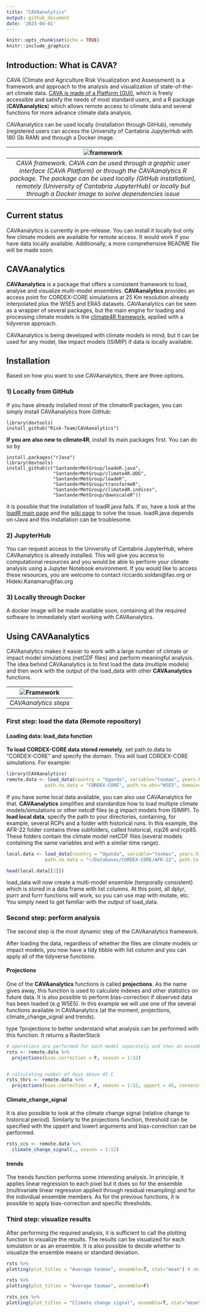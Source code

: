 ```yaml
---
title: "CAVAanalytics"
output: github_document
date: '2023-04-01'
---
```


```r
knitr::opts_chunk$set(echo = TRUE)
knitr::include_graphics
```

## Introduction: What is CAVA?

CAVA (Climate and Agriculture Risk Visualization and Assessment) is a framework and approach to the analysis and visualization of state-of-the-art climate data. [CAVA is made of a Platform (GUI)](https://fao-cava.predictia.es/auth), which is freely accessible and satisfy the needs of most standard users, and a R package (**CAVAanalytics**) which allows remote access to climate data and several functions for more advance climate data analysis. 

CAVAanalytics can be used locally (installation through GitHub), remotely (registered users can access the University of Cantabria JupyterHub with 180 Gb RAM) and through a Docker image. 

| ![framework](https://user-images.githubusercontent.com/40058235/234544688-af8c5a1d-588e-4145-813f-feb0ea2db916.png) | 
|:--:| 
| *CAVA framework. CAVA can be used through a graphic user interface (CAVA Platform) or through the CAVAanalytics R package. The package can be used locally (GitHub installation), remotely (University of Cantabria JupyterHub) or locally but through a Docker image to solve dependencies issue* |

## Current status

CAVAanalytics is currently in pre-release. You can install it locally but only few climate models are available for remote access. It would work if you have data locally available. Additionally, a more comprehensive README file will be made soon.

## CAVAanalytics

**CAVAanalytics** is a package that offers a consistent framework to load, analyse and visualize multi-model ensembles. **CAVAanalytics** provides an access point for CORDEX-CORE simulations at 25 Km resolution already interpolated plus the W5E5 and ERA5 datasets.
CAVAanalytics can be seen as a wrapper of several packages, but the main engine for loading and processing climate models is the  [climate4R framework](https://github.com/SantanderMetGroup/climate4R), applied with a tidyverse approach.

CAVAanalytics is being developed with climate models in mind, but it can be used for any model, like impact models (ISIMIP) if data is locally available.



## Installation

Based on how you want to use CAVAanalytics, there are three options. 

### 1) Locally from GitHub
If you have already installed most of the climaterR packages, you can simply install CAVAanalytics from GitHub:

```
library(devtools)
install_github("Risk-Team/CAVAanalytics")
```
**If you are also new to climate4R**, install its main packages first. You can do so by 

```
install.packages("rJava")
library(devtools)
install_github(c("SantanderMetGroup/loadeR.java",
                 "SantanderMetGroup/climate4R.UDG",
                 "SantanderMetGroup/loadeR",
                 "SantanderMetGroup/transformeR",
                 "SantanderMetGroup/climate4R.indices",
                 "SantanderMetGroup/downscaleR"))

```

it is possible that the installation of loadR.java fails. If so, have a look at the [loadR main page](https://github.com/SantanderMetGroup/loadeR) and the [wiki page](https://github.com/SantanderMetGroup/loadeR/wiki/Installation) to solve the issue. loadR.java depends on rJava and this installation can be troublesome.

### 2) JupyterHub

You can request access to the University of Cantabria JupyterHub, where CAVAanalytics is already installed. This will give you access to computational resources and you would be able to perform your climate analysis using a Jupyter Notebook environment.
If you would like to access these resources, you are welcome to contact riccardo.soldan@fao.org or Hideki.Kanamaru@fao.org

### 3) Locally through Docker

A docker image will be made available soon, containing all the required software to immediately start working with CAVAanalytics.

## Using CAVAanalytics

CAVAanalytics makes it easier to work with a large number of climate or impact model simulations (netCDF files) and perform meaningful analysis. The idea behind CAVAanalytics is to first load the data (multiple models) and then work with the output of the load_data with other **CAVAanalytics** functions. 

| ![Framework](https://user-images.githubusercontent.com/40058235/199256415-ed32c42b-e2f8-48e0-b4fe-558de6612038.png) |
|:--:| 
| *CAVAanalytics steps* |

### First step: load the data (**Remote repository**)
#### Loading data: load_data function

**To load CORDEX-CORE data stored remotely**, set path.to.data to "CORDEX-CORE" and specify the domain. This will load CORDEX-CORE simulations. For example:


```r

library(CAVAanalytics)
remote.data <- load_data(country = "Uganda", variable="tasmax", years.hist=1995:2000, years.proj=2030:2056,
              path.to.data = "CORDEX-CORE", path.to.obs="W5E5", domain="AFR-22")

```

If you have some local data available, you can also use CAVAanalytics for that. **CAVAanalytics** simplifies and standardize how to load multiple climate models/simulations or other netcdf files (e.g impact models from ISIMIP). To **load local data**, specify the path to your directories, containing, for example, several RCPs and a folder with historical runs. In this example, the AFR-22 folder contains three subfolders, called historical, rcp26 and rcp85. These folders contain the climate model netCDF files (several models containing the same variables and with a similar time range).


```r


local.data <- load_data(country = "Uganda", variable="tasmax", years.hist=1980:2000, years.proj=2050:2080,
              path.to.data = "~/Databases/CORDEX-CORE/AFR-22", path.to.obs="~/Databases/W5E5")
```


```r

head(local.data[[1]])


```

load_data will now create a multi-model ensemble (temporally consistent) which is stored in a data frame with list columns. At this point, all dplyr, purrr and furrr functions will work, so you can use map with mutate, etc. 
You simply need to get familiar with the output of load_data. 
          
### Second step: perform analysis

The second step is the most dynamic step of the CAVAanalytics framework. 

After loading the data, regardless of whether the files are climate models or impact models, you now have a tidy tibble with list column and you can apply all of the tidyverse functions. 

#### Projections
One of the **CAVAanalytics** functions is called **projections**. As the name gives away, this function is used to calculate indexes and other statistics on future data. It is also possible to perform bias-correction if observed data has been loaded (e.g W5E5). 
In this example we will use one of the several functions available in CAVAanalytics (at the moment, projections, climate_change_signal and trends). \n

type ?projections to better understand what analysis can be performed with this function. It returns a RasterStack

```r

# operations are performed for each model separately and then an ensemble mean is made. It is possible to specify thresholds with the uppert and lowert arguments
rsts <- remote.data %>%  
  projections(bias.correction = F, season = 1:12)


# calculating number of days above 45 C
rsts_thrs <- remote.data %>% 
  projections(bias.correction = F, season = 1:12, uppert = 45, consecutive = F)

```

#### Climate_change_signal
It is also possible to look at the climate change signal (relative change to historical period). Similarly to the projections function, threshold can be specified with the uppert and lowert arguments and bias-correction can be performed.

```r

rsts_ccs <- remote.data %>%  
  climate_change_signal(., season = 1:12)

```

#### trends
The trends function performs some interesting analysis. In principle, it applies linear regression to each pixel but it does so for the ensemble (multivariate linear regression applied through residual resampling) and for the individual ensemble members. As for the previous functions, it is possible to apply bias-correction and specific thresholds. 

### Third step: visualize results

After performing the required analysis, it is sufficient to call the plotting function to visualize the results. The results can be visualized for each simulation or as an ensemble. It is also possible to decide whether to visualize the ensemble means or standard deviation.


```r


rsts %>%
plotting(plot_titles = "Average tasmax", ensemble=T, stat="mean") # default is mean but it can also take SD

rsts %>%
plotting(plot_titles = "Average tasmax", ensemble=F)

rsts_ccs %>%
plotting(plot_titles = "Climate change signal", ensemble=T, stat="mean", palette = c("yellow", "orange", "red", "brown")) # default is mean but it can also take SD


```





